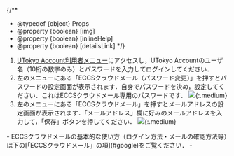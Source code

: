 
{/**
  * @typedef {object} Props
  * @property {boolean} [img]
  * @property {boolean} [inlineHelp]
  * @property {boolean} [detailsLink]
  */}

1. [UTokyo Account利用者メニュー](https://utacm.adm.u-tokyo.ac.jp/webmtn/LoginServlet)にアクセスし，UTokyo Accountのユーザ名（10桁の数字のみ）とパスワードを入力してログインしてください．
2. 左のメニューにある「ECCSクラウドメール（パスワード変更）」を押すとパスワードの設定画面が表示されます．自身でパスワードを決め，設定してください．これはECCSクラウドメール専用のパスワードです．
    <If cond={props.img}>
      ![](/google/change-password.png){:.medium}
    </If>
    <If cond={props.inlineHelp}>
      <ConfigureHelpInvalidPassword type="details" />
    </If>
3. 左のメニューにある「ECCSクラウドメール」を押すとメールアドレスの設定画面が表示されます．「メールアドレス」欄に好みのメールアドレスを入力して，「保存」ボタンを押してください．
    <If cond={props.img}>
      ![](/google/change-localpart.png){:.medium}
    </If>

<If cond={props.detailsLink}>
  - ECCSクラウドメールの基本的な使い方（ログイン方法・メールの確認方法等）は下の[「ECCSクラウドメール」の項](#google)をご覧ください．
</If>

<If cond={!props.inlineHelp}>
  <Help lang="ja">
    - <ConfigureHelpInvalidPassword type="oneline" />
  </Help>
</If>

